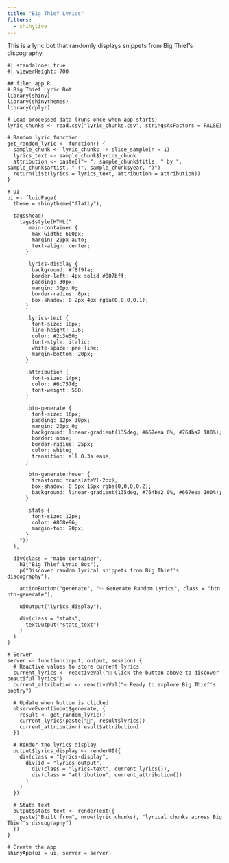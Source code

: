 ```yaml
---
title: "Big Thief Lyrics"
filters:
  - shinylive
---
```


This is a lyric bot that randomly displays snippets from Big Thief's discography.

```shinylive-r
#| standalone: true
#| viewerHeight: 700

## file: app.R
# Big Thief Lyric Bot
library(shiny)
library(shinythemes)
library(dplyr)

# Load processed data (runs once when app starts)
lyric_chunks <- read.csv("lyric_chunks.csv", stringsAsFactors = FALSE)

# Random lyric function
get_random_lyric <- function() {
  sample_chunk <- lyric_chunks |> slice_sample(n = 1)
  lyrics_text <- sample_chunk$lyrics_chunk
  attribution <- paste0("— ", sample_chunk$title, " by ", sample_chunk$artist, " (", sample_chunk$year, ")")
  return(list(lyrics = lyrics_text, attribution = attribution))
}

# UI
ui <- fluidPage(
  theme = shinytheme("flatly"),
  
  tags$head(
    tags$style(HTML("
      .main-container {
        max-width: 600px;
        margin: 20px auto;
        text-align: center;
      }
      
      .lyrics-display {
        background: #f8f9fa;
        border-left: 4px solid #007bff;
        padding: 30px;
        margin: 30px 0;
        border-radius: 8px;
        box-shadow: 0 2px 4px rgba(0,0,0,0.1);
      }
      
      .lyrics-text {
        font-size: 18px;
        line-height: 1.6;
        color: #2c3e50;
        font-style: italic;
        white-space: pre-line;
        margin-bottom: 20px;
      }
      
      .attribution {
        font-size: 14px;
        color: #6c757d;
        font-weight: 500;
      }
      
      .btn-generate {
        font-size: 16px;
        padding: 12px 30px;
        margin: 20px 0;
        background: linear-gradient(135deg, #667eea 0%, #764ba2 100%);
        border: none;
        border-radius: 25px;
        color: white;
        transition: all 0.3s ease;
      }
      
      .btn-generate:hover {
        transform: translateY(-2px);
        box-shadow: 0 5px 15px rgba(0,0,0,0.2);
        background: linear-gradient(135deg, #764ba2 0%, #667eea 100%);
      }
      
      .stats {
        font-size: 12px;
        color: #868e96;
        margin-top: 20px;
      }
    "))
  ),
  
  div(class = "main-container",
    h1("Big Thief Lyric Bot"),
    p("Discover random lyrical snippets from Big Thief's discography"),
    
    actionButton("generate", "✨ Generate Random Lyrics", class = "btn btn-generate"),
    
    uiOutput("lyrics_display"),
    
    div(class = "stats",
      textOutput("stats_text")
    )
  )
)

# Server
server <- function(input, output, session) {
  # Reactive values to store current lyrics
  current_lyrics <- reactiveVal("🎵 Click the button above to discover beautiful lyrics")
  current_attribution <- reactiveVal("— Ready to explore Big Thief's poetry")
  
  # Update when button is clicked
  observeEvent(input$generate, {
    result <- get_random_lyric()
    current_lyrics(paste("🎵", result$lyrics))
    current_attribution(result$attribution)
  })
  
  # Render the lyrics display
  output$lyrics_display <- renderUI({
    div(class = "lyrics-display",
      div(id = "lyrics-output",
        div(class = "lyrics-text", current_lyrics()),
        div(class = "attribution", current_attribution())
      )
    )
  })
  
  # Stats text
  output$stats_text <- renderText({
    paste("Built from", nrow(lyric_chunks), "lyrical chunks across Big Thief's discography")
  })
}

# Create the app
shinyApp(ui = ui, server = server)

```